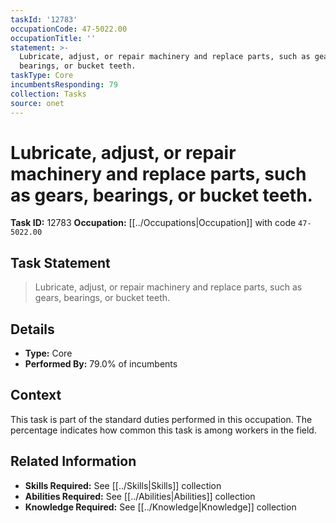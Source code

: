 ```yaml
---
taskId: '12783'
occupationCode: 47-5022.00
occupationTitle: ''
statement: >-
  Lubricate, adjust, or repair machinery and replace parts, such as gears,
  bearings, or bucket teeth.
taskType: Core
incumbentsResponding: 79
collection: Tasks
source: onet
---
```

# Lubricate, adjust, or repair machinery and replace parts, such as gears, bearings, or bucket teeth.

**Task ID:** 12783
**Occupation:** [[../Occupations|Occupation]] with code `47-5022.00`

## Task Statement

> Lubricate, adjust, or repair machinery and replace parts, such as gears, bearings, or bucket teeth.

## Details

- **Type:** Core
- **Performed By:** 79.0% of incumbents

## Context

This task is part of the standard duties performed in this occupation. The percentage indicates how common this task is among workers in the field.

## Related Information

- **Skills Required:** See [[../Skills|Skills]] collection
- **Abilities Required:** See [[../Abilities|Abilities]] collection
- **Knowledge Required:** See [[../Knowledge|Knowledge]] collection
